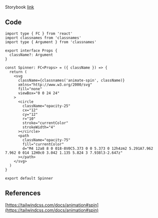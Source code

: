 
Storybook [link](https://components.kidow.me/?path=/story/feedback--spinner)

## Code

```tsx title="components/Spinner/index.tsx"
import type { FC } from 'react'
import classnames from 'classnames'
import type { Argument } from 'classnames'

export interface Props {
  className?: Argument
}

const Spinner: FC<Props> = ({ className }) => {
  return (
    <svg
      className={classnames('animate-spin', className)}
      xmlns="http://www.w3.org/2000/svg"
      fill="none"
      viewBox="0 0 24 24"
    >
      <circle
        className="opacity-25"
        cx="12"
        cy="12"
        r="10"
        stroke="currentColor"
        strokeWidth="4"
      ></circle>
      <path
        className="opacity-75"
        fill="currentColor"
        d="M4 12a8 8 0 018-8V0C5.373 0 0 5.373 0 12h4zm2 5.291A7.962 7.962 0 014 12H0c0 3.042 1.135 5.824 3 7.938l3-2.647z"
      ></path>
    </svg>
  )
}

export default Spinner
```

## References

[https://tailwindcss.com/docs/animation#spin](https://tailwindcss.com/docs/animation#spin)
